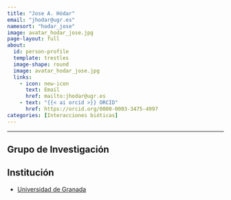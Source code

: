 ```yaml
---
title: "Jose A. Hódar"
email: "jhodar@ugr.es"  
namesort: "hodar_jose"
image: avatar_hodar_jose.jpg
page-layout: full
about: 
  id: person-profile
  template: trestles
  image-shape: round
  image: avatar_hodar_jose.jpg
  links:
    - icon: new-icon
      text: Email
      href: mailto:jhodar@ugr.es
    - text: "{{< ai orcid >}} ORCID"
      href: https://orcid.org/0000-0003-3475-4997
categories: [Interacciones bióticas]
---
```

 
<hr>

:::{#person-profile}

## Grupo de Investigación


## Institución
- [Universidad de Granada](https://www.ugr.es/)

:::
